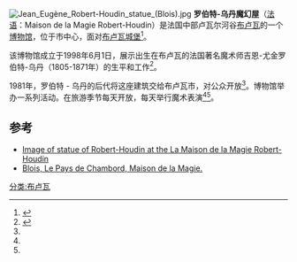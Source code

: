 {{Infobox museum
 |name =罗伯特-乌丹魔幻屋
 |image = Blois.Maison de la Magie.wmt.jpg
 |imagesize = 250
 |established = 1998-06-01
 |location = 法国[[布卢瓦|布卢瓦]]城堡广场1号双
 |website =[http://www.maisondelamagie.fr/ Official website of the House of Magic]
}}
[[File:Jean_Eugène_Robert-Houdin_statue_(Blois).jpg|thumb]]
'''罗伯特-乌丹魔幻屋'''（[[法语|法语]]：Maison de la Magie Robert-Houdin）是法国中部卢瓦尔河谷[[布卢瓦|布卢瓦]]的一个[[博物馆|博物馆]]，位于市中心，面对[[布卢瓦城堡|布卢瓦城堡]]<ref name="Blois">{{cite web |url=http://www.chateauxtourisme.com/isla/chateaux/www/Fiches/Magie/index.htm |title=House of Magic -- Blois (French) |accessdate=April 12, 2011 |deadurl=yes |archiveurl=https://web.archive.org/web/20110912065150/http://www.chateauxtourisme.com/isla/chateaux/www/Fiches/Magie/index.htm |archivedate=2011年9月12日 }}</ref>。

该博物馆成立于1998年6月1日，展示出生在布卢瓦的法国著名魔术师吉恩-尤金罗伯特-乌丹（1805-1871年）的生平和工作<ref name="Saatchi">{{cite web |url=http://www.saatchi-gallery.co.uk/museums/museum-profile/Maison+De+La+Magie+%28the+House+Of+Magic%29/423.html |title=House of Magic |work=Art Museums around the world |publisher=Saatchi Gallery |accessdate=April 12, 2011}}</ref>。

1981年，罗伯特 - 乌丹的后代将这座建筑交给布卢瓦市，对公众开放<ref name="Blois"/>。博物馆举办一系列活动。在旅游季节每天开放，每天举行魔术表演<ref name="Blois"/><ref name="Saatchi"/>。

== 参考 ==
{{Reflist|2}}
* [https://web.archive.org/web/20160303223736/http://www.panoramio.com/photo/12088719 Image of statue of Robert-Houdin at the La Maison de la Magie Robert-Houdin]
* [http://www.bloischambord.com/decouvrir/visitez-la-ville-de-blois/la-maison-de-la-magie Blois, Le Pays de Chambord, Maison de la Magie.]
{{coord|47|35|11|N|1|19|58.62|E|type:landmark_region:FR|display=title}}
[[分类:布卢瓦|分类:布卢瓦]]